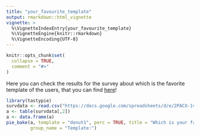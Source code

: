 ```yaml
---
title: "your_favourite_template"
output: rmarkdown::html_vignette
vignette: >
  %\VignetteIndexEntry{your_favourite_template}
  %\VignetteEngine{knitr::rmarkdown}
  %\VignetteEncoding{UTF-8}
---
```


```r
knitr::opts_chunk$set(
  collapse = TRUE,
  comment = "#>"
)
```

Here you can check the results for the survey about which is the favorite template of the users, that you can find [here](https://docs.google.com/forms/d/e/1FAIpQLSc6w3JzSi_rMDz0w9DblDxEjYmmQR0kfAkWP9ZqEFtbWU0s_g/viewform?usp=sf_link)!

```r
library(tastypie)
survdata <- read.csv("https://docs.google.com/spreadsheets/d/e/2PACX-1vSAK7o0aJ0N7OWfMSHbV6CydNsq7In8f3XejxqgNiLHeewFtvp5ANQwkKHbRuSbHPjJjjx9GpMuKplO/pub?gid=1813199213&single=true&output=csv")
a <- table(survdata[,2])
a <- data.frame(a)
pie_bake(a, template = "donut1", perc = TRUE, title = "Which is your favorite template?",
         group_name = "Template:")
```
